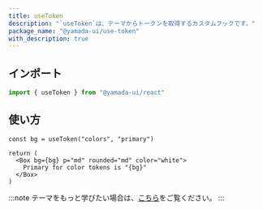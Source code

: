 ```yaml
---
title: useToken
description: "`useToken`は、テーマからトークンを取得するカスタムフックです。"
package_name: "@yamada-ui/use-token"
with_description: true
---
```


## インポート

```ts
import { useToken } from "@yamada-ui/react"
```

## 使い方

```tsx functional=true
const bg = useToken("colors", "primary")

return (
  <Box bg={bg} p="md" rounded="md" color="white">
    Primary for color tokens is "{bg}"
  </Box>
)
```

:::note
テーマをもっと学びたい場合は、[こちら](/styled-system/theming)をご覧ください。
:::

